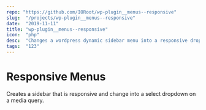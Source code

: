```yaml
---
repo: "https://github.com/IORoot/wp-plugin__menus--responsive"
slug:  "/projects/wp-plugin__menus--responsive"
date:  "2019-11-11"
title: "wp-plugin__menus--responsive"
icon:  "php"
desc:  "Changes a wordpress dynamic sidebar menu into a responsive dropdown select menu"
tags:  "123"
---
```



# Responsive Menus

Creates a sidebar that is responsive and change into a select dropdown on a media query.